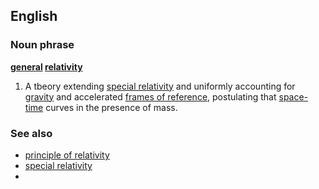 ==English==

===Noun phrase===
'''[[general]] [[relativity]]'''

# {{physics}} A tbeory extending [[special relativity]] and uniformly accounting for [[gravity]] and accelerated [[frame of reference|frames of reference]], postulating that [[space-time]] curves in the presence of mass.

===See also===
*[[principle of relativity]]
*[[special relativity]]
*{{pedialite}}